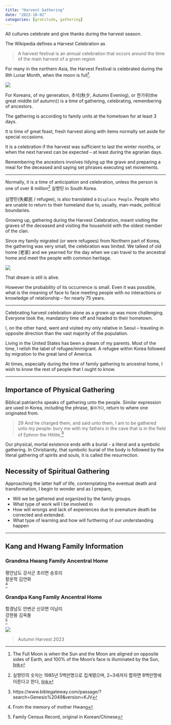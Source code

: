 ```yaml
---
title: "Harvest Gathering"
date: "2023-10-02"
categories: [gratitude, gathering]
---
```


All cultures celebrate and give thanks during the harvest season.

The Wikipedia defines a Harvest Celebration as

> A harvest festival is an annual celebration that occurs around the time of the main harvest of a given region

For many in the northern Asia, the Harvest Festival is celebrated during the 8th Lunar Month, when the moon is full[^1].

[^1]: The Full Moon is when the Sun and the Moon are aligned on opposite sides of Earth, and 100% of the Moon's face is illuminated by the Sun, [link](https://www.timeanddate.com/astronomy/moon/full-moon.html)

![](roof_bw.jpeg)

For Koreans, of my generation, 추석(秋夕, Autumn Evening), or 한가위(the great middle (of autumn)) is a time of gathering, celebrating, remembering of ancestors.

The gathering is according to family units at the hometown for at least 3 days.

It is time of great feast, fresh harvest along with items normally set aside for special occasions.

It is a celebration if the harvest was sufficient to last the winter months, or when the next harvest can be expected -- at least during the agrarian days.

Remembering the ancestors involves tidying up the grave and preparing a meal for the deceased and saying set phrases executing set movements.

------------------------------------------------------------------------

Normally, it is a time of anticipation and celebration, unless the person is one of over 8 million^[실향민의 숫자는 1985년 5백만명으로 집계됐으며, 2\~3세까지 합하면 8백만명에 이른다고 한다, [link](https://namu.wiki/w/%EC%8B%A4%ED%96%A5%EB%AF%BC)] 실향민 in South Korea.

실향민(失鄕民 / refugee), is also translated a `Displace People`. People who are unable to return to their homeland due to, usually, man-made, political boundaries.

Growing up, gathering during the Harvest Celebration, meant visiting the graves of the deceased and visiting the household with the oldest member of the clan.

Since my family migrated (or were refugees) from Northern part of Korea, the gathering was very small, the celebration was limited.
We talked of old home (老家) and we yearned for the day when we can travel to the ancestral home and meet the people with common heritage.

![](old_home.jpeg)

That dream is still is alive.

However the probability of its occurrence is small.
Even it was possible, what is the meaning of face to face meeting people with no interactions or knowledge of relationship -- for nearly 75 years.

---

Celebrating harvest celebration alone as a grown up was more challenging.
Everyone took the, mandatory time off and headed to their hometown.

I, on the other hand, went and visited my only relative in Seoul -- traveling in opposite direction than the vast majority of the population.

Living in the United States has been a dream of my parents.
Most of the time, I relish the label of refugee/immigrant.
A refugee within Korea followed by migration to the great land of America.

At times, especially during the time of family gathering to ancestral home, I wish to know the rest of people that I ought to know.

---

## Importance of Physical Gathering

Biblical patriarchs speaks of gathering unto the people. 
Similar expression are used in Korea, including the phrase,
`돌아가다`, return to where one originated from.

> 29 And he charged them, and said unto them, I am to be gathered unto my people: bury me with my fathers in the cave that is in the field of Ephron the Hittite,[^2]

[^2]: https://www.biblegateway.com/passage/?search=Genesis%2049&version=KJV

Our physical, mortal existence ends with a burial - a literal and a symbolic gathering.
In Christianity, that symbolic burial of the body is followed by the literal gathering of spirits and souls, it is called the resurrection.

## Necessity of Spiritual Gathering

Approaching the latter half of life, contemplating the eventual death and transformation, I begin to wonder and as I prepare,

- Will we be gathered and organized by the family groups.
- What type of work will I be involved in
- How will wrongs and lack of experiences due to premature death be corrected and extended. 
- What type of learning and how will furthering of our understanding happen

---

## Kang and Hwang Family Information

### Grandma Hwang Family Ancentral Home

평안남도 강서군 초리면 송호리  
황운학 김연화  
^[From the memory of mother Hwang]

### Grandpa Kang Family Ancentral Home

함경남도 안변군 신모면 이남리  
강현용 김옥돌  
^[Family Census Record, original in Korean/Chinese]

![](roof_color.jpeg)

> Autumn Harvest 2023

```{=html}
<script src="https://utteranc.es/client.js"
        repo="https://github.com/spencerirvinereed/blogComment"
        issue-term="pathname"
        theme="github-light"
        crossorigin="anonymous"
        async>
</script>
```
